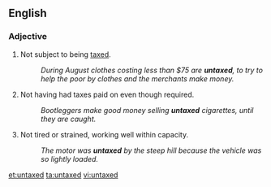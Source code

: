 ==English==

===Adjective===
{{en-adj|-}}

# Not subject to being [[tax]]ed.
#: ''During August clothes costing less than $75 are '''untaxed''', to try to help the poor by clothes and the merchants make money.''
# Not having had taxes paid on even though required.
#: ''Bootleggers make good money selling '''untaxed''' cigarettes, until they are caught.''
# Not tired or strained, working well within capacity.
#: ''The motor was '''untaxed''' by the steep hill because the vehicle was so lightly loaded.''

[[et:untaxed]]
[[ta:untaxed]]
[[vi:untaxed]]